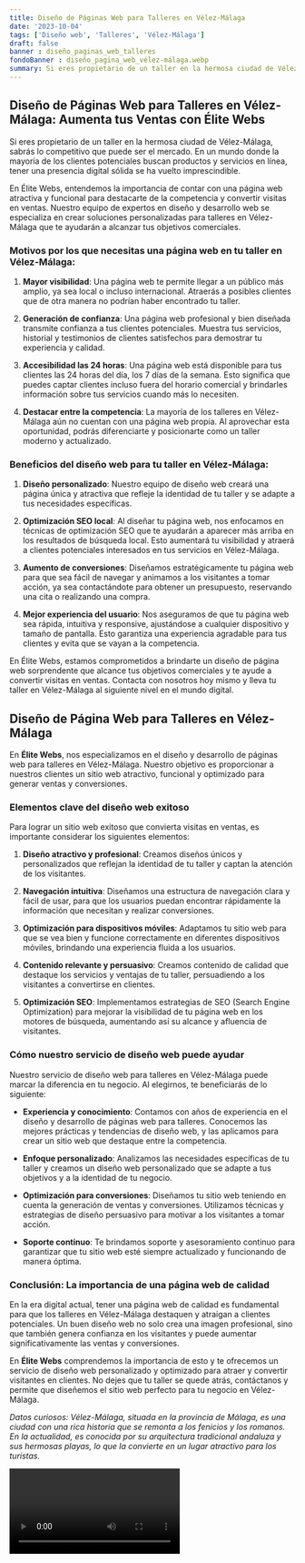 ```yaml
---
title: Diseño de Páginas Web para Talleres en Vélez-Málaga
date: '2023-10-04'
tags: ['Diseño web', 'Talleres', 'Vélez-Málaga']
draft: false
banner : diseño_paginas_web_talleres
fondoBanner : diseño_pagina_web_vélez-málaga.webp
summary: Si eres propietario de un taller en la hermosa ciudad de VélezMálaga, sabrás lo competitivo que puede ser el mercado. En un mundo donde la mayoría de los clientes potenciales buscan productos y servicios en línea, tener una presencia digital sólida se ha vuelto imprescindible.
---
```


## Diseño de Páginas Web para Talleres en Vélez-Málaga: Aumenta tus Ventas con Élite Webs

Si eres propietario de un taller en la hermosa ciudad de Vélez-Málaga, sabrás lo competitivo que puede ser el mercado. En un mundo donde la mayoría de los clientes potenciales buscan productos y servicios en línea, tener una presencia digital sólida se ha vuelto imprescindible.

En Élite Webs, entendemos la importancia de contar con una página web atractiva y funcional para destacarte de la competencia y convertir visitas en ventas. Nuestro equipo de expertos en diseño y desarrollo web se especializa en crear soluciones personalizadas para talleres en Vélez-Málaga que te ayudarán a alcanzar tus objetivos comerciales.

### Motivos por los que necesitas una página web en tu taller en Vélez-Málaga:

1. **Mayor visibilidad**: Una página web te permite llegar a un público más amplio, ya sea local o incluso internacional. Atraerás a posibles clientes que de otra manera no podrían haber encontrado tu taller.

2. **Generación de confianza**: Una página web profesional y bien diseñada transmite confianza a tus clientes potenciales. Muestra tus servicios, historial y testimonios de clientes satisfechos para demostrar tu experiencia y calidad.

3. **Accesibilidad las 24 horas**: Una página web está disponible para tus clientes las 24 horas del día, los 7 días de la semana. Esto significa que puedes captar clientes incluso fuera del horario comercial y brindarles información sobre tus servicios cuando más lo necesiten.

4. **Destacar entre la competencia**: La mayoría de los talleres en Vélez-Málaga aún no cuentan con una página web propia. Al aprovechar esta oportunidad, podrás diferenciarte y posicionarte como un taller moderno y actualizado.

### Beneficios del diseño web para tu taller en Vélez-Málaga:

1. **Diseño personalizado**: Nuestro equipo de diseño web creará una página única y atractiva que refleje la identidad de tu taller y se adapte a tus necesidades específicas.

2. **Optimización SEO local**: Al diseñar tu página web, nos enfocamos en técnicas de optimización SEO que te ayudarán a aparecer más arriba en los resultados de búsqueda local. Esto aumentará tu visibilidad y atraerá a clientes potenciales interesados en tus servicios en Vélez-Málaga.

3. **Aumento de conversiones**: Diseñamos estratégicamente tu página web para que sea fácil de navegar y animamos a los visitantes a tomar acción, ya sea contactándote para obtener un presupuesto, reservando una cita o realizando una compra.

4. **Mejor experiencia del usuario**: Nos aseguramos de que tu página web sea rápida, intuitiva y responsive, ajustándose a cualquier dispositivo y tamaño de pantalla. Esto garantiza una experiencia agradable para tus clientes y evita que se vayan a la competencia.

En Élite Webs, estamos comprometidos a brindarte un diseño de página web sorprendente que alcance tus objetivos comerciales y te ayude a convertir visitas en ventas. Contacta con nosotros hoy mismo y lleva tu taller en Vélez-Málaga al siguiente nivel en el mundo digital.

<GifSeo />

<Cta />

## Diseño de Página Web para Talleres en Vélez-Málaga

En **Élite Webs**, nos especializamos en el diseño y desarrollo de páginas web para talleres en Vélez-Málaga. Nuestro objetivo es proporcionar a nuestros clientes un sitio web atractivo, funcional y optimizado para generar ventas y conversiones.

### Elementos clave del diseño web exitoso

Para lograr un sitio web exitoso que convierta visitas en ventas, es importante considerar los siguientes elementos:

1. **Diseño atractivo y profesional**: Creamos diseños únicos y personalizados que reflejan la identidad de tu taller y captan la atención de los visitantes.

2. **Navegación intuitiva**: Diseñamos una estructura de navegación clara y fácil de usar, para que los usuarios puedan encontrar rápidamente la información que necesitan y realizar conversiones.

3. **Optimización para dispositivos móviles**: Adaptamos tu sitio web para que se vea bien y funcione correctamente en diferentes dispositivos móviles, brindando una experiencia fluida a los usuarios.

4. **Contenido relevante y persuasivo**: Creamos contenido de calidad que destaque los servicios y ventajas de tu taller, persuadiendo a los visitantes a convertirse en clientes.

5. **Optimización SEO**: Implementamos estrategias de SEO (Search Engine Optimization) para mejorar la visibilidad de tu página web en los motores de búsqueda, aumentando así su alcance y afluencia de visitantes.

### Cómo nuestro servicio de diseño web puede ayudar

Nuestro servicio de diseño web para talleres en Vélez-Málaga puede marcar la diferencia en tu negocio. Al elegirnos, te beneficiarás de lo siguiente:

- **Experiencia y conocimiento**: Contamos con años de experiencia en el diseño y desarrollo de páginas web para talleres. Conocemos las mejores prácticas y tendencias de diseño web, y las aplicamos para crear un sitio web que destaque entre la competencia.

- **Enfoque personalizado**: Analizamos las necesidades específicas de tu taller y creamos un diseño web personalizado que se adapte a tus objetivos y a la identidad de tu negocio.

- **Optimización para conversiones**: Diseñamos tu sitio web teniendo en cuenta la generación de ventas y conversiones. Utilizamos técnicas y estrategias de diseño persuasivo para motivar a los visitantes a tomar acción.

- **Soporte continuo**: Te brindamos soporte y asesoramiento continuo para garantizar que tu sitio web esté siempre actualizado y funcionando de manera óptima.

### Conclusión: La importancia de una página web de calidad

En la era digital actual, tener una página web de calidad es fundamental para que los talleres en Vélez-Málaga destaquen y atraigan a clientes potenciales. Un buen diseño web no solo crea una imagen profesional, sino que también genera confianza en los visitantes y puede aumentar significativamente las ventas y conversiones.

En **Élite Webs** comprendemos la importancia de esto y te ofrecemos un servicio de diseño web personalizado y optimizado para atraer y convertir visitantes en clientes. No dejes que tu taller se quede atrás, contáctanos y permite que diseñemos el sitio web perfecto para tu negocio en Vélez-Málaga.

*Datos curiosos: Vélez-Málaga, situada en la provincia de Málaga, es una ciudad con una rica historia que se remonta a los fenicios y los romanos. En la actualidad, es conocida por su arquitectura tradicional andaluza y sus hermosas playas, lo que la convierte en un lugar atractivo para los turistas.*

<Video />

<CtaBot job='Talleres' city='Vélez-Málaga'/>

<Gmaps query='Vélez-Málaga+españa+maps' />